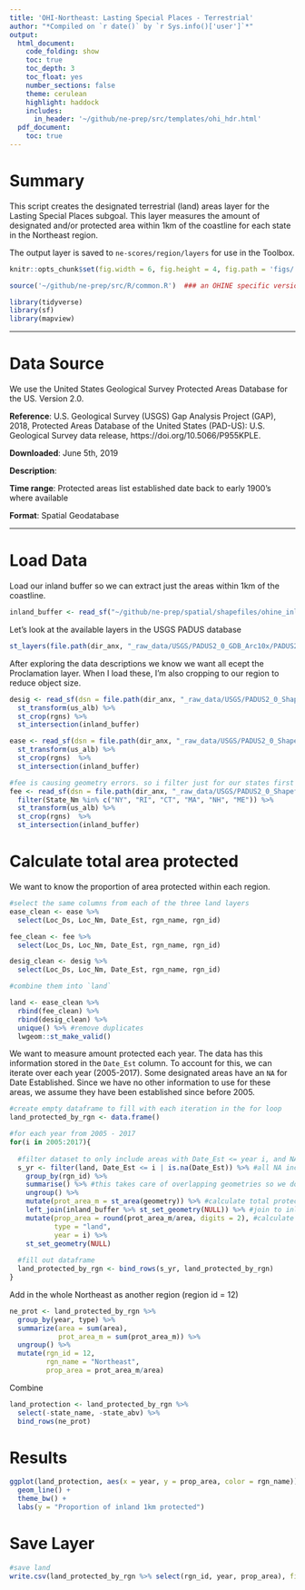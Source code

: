 ```yaml
---
title: 'OHI-Northeast: Lasting Special Places - Terrestrial'
author: "*Compiled on `r date()` by `r Sys.info()['user']`*"
output: 
  html_document:
    code_folding: show
    toc: true
    toc_depth: 3
    toc_float: yes
    number_sections: false
    theme: cerulean
    highlight: haddock
    includes: 
      in_header: '~/github/ne-prep/src/templates/ohi_hdr.html'
  pdf_document:
    toc: true
---
```


# Summary
This script creates the designated terrestrial (land) areas layer for the Lasting Special Places subgoal. This layer measures the amount of designated and/or protected area within 1km of the coastline for each state in the Northeast region.

The output layer is saved to `ne-scores/region/layers` for use in the Toolbox.

``` r
knitr::opts_chunk$set(fig.width = 6, fig.height = 4, fig.path = 'figs/', message = FALSE, warning = FALSE)

source('~/github/ne-prep/src/R/common.R')  ### an OHINE specific version of common.R

library(tidyverse)
library(sf)
library(mapview)
```


***

# Data Source 

We use the United States Geological Survey Protected Areas Database for the US. Version 2.0.

**Reference**: 
U.S. Geological Survey (USGS) Gap Analysis Project (GAP), 2018, Protected Areas Database of the United States (PAD-US): U.S. Geological Survey data release, https://doi.org/10.5066/P955KPLE.

**Downloaded**: June 5th, 2019

**Description**:  

**Time range**: Protected areas list established date back to early 1900's where available

**Format**:  Spatial Geodatabase


***

# Load Data

Load our inland buffer so we can extract just the areas within 1km of the coastline.
```r
inland_buffer <- read_sf("~/github/ne-prep/spatial/shapefiles/ohine_inland_1km.shp")
```

Let's look at the available layers in the USGS PADUS database

```r
st_layers(file.path(dir_anx, "_raw_data/USGS/PADUS2_0_GDB_Arc10x/PADUS2_0.gdb"))
```

After exploring the data descriptions we know we want all ecept the Proclamation layer. When I load these, I'm also cropping to our region to reduce object size.

```r
desig <- read_sf(dsn = file.path(dir_anx, "_raw_data/USGS/PADUS2_0_Shapefiles/PADUS2_0Designation.shp")) %>%
  st_transform(us_alb) %>%
  st_crop(rgns) %>%
  st_intersection(inland_buffer)

ease <- read_sf(dsn = file.path(dir_anx, "_raw_data/USGS/PADUS2_0_Shapefiles/PADUS2_0Easement.shp")) %>%
  st_transform(us_alb) %>%
  st_crop(rgns)  %>%
  st_intersection(inland_buffer)

#fee is causing geometry errors. so i filter just for our states first and the error goes away. The error must exist outside or region of interest
fee <- read_sf(dsn = file.path(dir_anx, "_raw_data/USGS/PADUS2_0_Shapefiles/PADUS2_0Fee.shp")) %>%
  filter(State_Nm %in% c("NY", "RI", "CT", "MA", "NH", "ME")) %>%
  st_transform(us_alb) %>%
  st_crop(rgns)  %>%
  st_intersection(inland_buffer)
```

# Calculate total area protected

We want to know the proportion of area protected within each region. 
```r
#select the same columns from each of the three land layers
ease_clean <- ease %>%
  select(Loc_Ds, Loc_Nm, Date_Est, rgn_name, rgn_id)

fee_clean <- fee %>%
  select(Loc_Ds, Loc_Nm, Date_Est, rgn_name, rgn_id)

desig_clean <- desig %>%
  select(Loc_Ds, Loc_Nm, Date_Est, rgn_name, rgn_id)

#combine them into `land`

land <- ease_clean %>%
  rbind(fee_clean) %>%
  rbind(desig_clean) %>%
  unique() %>% #remove duplicates
  lwgeom::st_make_valid()
```

We want to measure amount protected each year. The data has this information stored in the `Date_Est` column. To account for this, we can iterate over each year (2005-2017). Some designated areas have an `NA` for Date Established. Since we have no other information to use for these areas, we assume they have been established since before 2005.

```r
#create empty dataframe to fill with each iteration in the for loop
land_protected_by_rgn <- data.frame()

#for each year from 2005 - 2017
for(i in 2005:2017){
  
  #filter dataset to only include areas with Date_Est <= year i, and NAs
  s_yr <- filter(land, Date_Est <= i | is.na(Date_Est)) %>% #all NA included as well
    group_by(rgn_id) %>%
    summarise() %>% #this takes care of overlapping geometries so we don't double count areas
    ungroup() %>%
    mutate(prot_area_m = st_area(geometry)) %>% #calculate total protected area
    left_join(inland_buffer %>% st_set_geometry(NULL)) %>% #join to inland buffer 
    mutate(prop_area = round(prot_area_m/area, digits = 2), #calculate proportion of land in 1km region protected
           type = "land",
           year = i) %>%
    st_set_geometry(NULL)
  
  #fill out dataframe
  land_protected_by_rgn <- bind_rows(s_yr, land_protected_by_rgn)
}
```

 Add in the whole Northeast as another region (region id = 12)
 
```r

ne_prot <- land_protected_by_rgn %>%
  group_by(year, type) %>%
  summarize(area = sum(area),
            prot_area_m = sum(prot_area_m)) %>%
  ungroup() %>%
  mutate(rgn_id = 12,
         rgn_name = "Northeast",
         prop_area = prot_area_m/area)

```
 
Combine

```r
land_protection <- land_protected_by_rgn %>%
  select(-state_name, -state_abv) %>%
  bind_rows(ne_prot)
```


# Results

```r
ggplot(land_protection, aes(x = year, y = prop_area, color = rgn_name)) +
  geom_line() +
  theme_bw() +
  labs(y = "Proportion of inland 1km protected")
```


# Save Layer

```r
#save land
write.csv(land_protected_by_rgn %>% select(rgn_id, year, prop_area), file = "~/github/ne-scores/region/layers/lsp_protected_land.csv")
```






